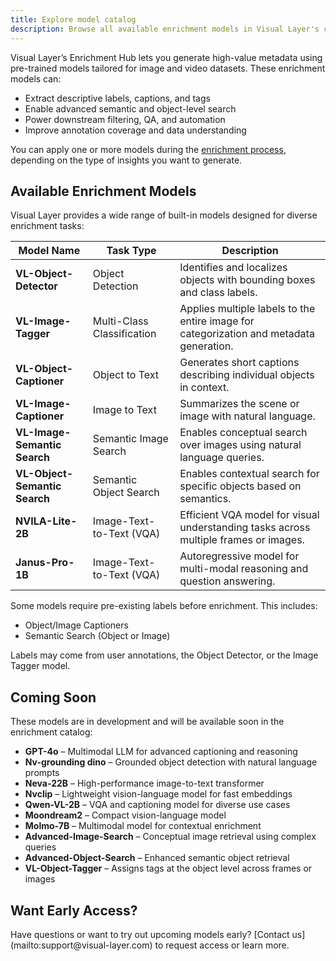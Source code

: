 ```yaml
---
title: Explore model catalog
description: Browse all available enrichment models in Visual Layer's catalog and learn how each can enhance your dataset.
---
```



Visual Layer’s Enrichment Hub lets you generate high-value metadata using pre-trained models tailored for image and video datasets. These enrichment models can:

- Extract descriptive labels, captions, and tags  
- Enable advanced semantic and object-level search  
- Power downstream filtering, QA, and automation  
- Improve annotation coverage and data understanding  

You can apply one or more models during the [enrichment process](/docs/enrich-dataset), depending on the type of insights you want to generate.

## Available Enrichment Models

Visual Layer provides a wide range of built-in models designed for diverse enrichment tasks:

<div className="integrations-table">

| Model Name | Task Type | Description |
|------------|-----------|-------------|
| **VL-Object-Detector** | Object Detection | Identifies and localizes objects with bounding boxes and class labels. |
| **VL-Image-Tagger** | Multi-Class Classification | Applies multiple labels to the entire image for categorization and metadata generation. |
| **VL-Object-Captioner** | Object to Text | Generates short captions describing individual objects in context. |
| **VL-Image-Captioner** | Image to Text | Summarizes the scene or image with natural language. |
| **VL-Image-Semantic Search** | Semantic Image Search | Enables conceptual search over images using natural language queries. |
| **VL-Object-Semantic Search** | Semantic Object Search | Enables contextual search for specific objects based on semantics. |
| **NVILA-Lite-2B** | Image-Text-to-Text (VQA) | Efficient VQA model for visual understanding tasks across multiple frames or images. |
| **Janus-Pro-1B** | Image-Text-to-Text (VQA) | Autoregressive model for multi-modal reasoning and question answering. |

</div>

<Card title="Important">
Some models require pre-existing labels before enrichment.  
This includes:

- Object/Image Captioners
- Semantic Search (Object or Image)

Labels may come from user annotations, the Object Detector, or the Image Tagger model.
</Card>

## Coming Soon

These models are in development and will be available soon in the enrichment catalog:

- **GPT-4o** – Multimodal LLM for advanced captioning and reasoning  
- **Nv-grounding dino** – Grounded object detection with natural language prompts  
- **Neva-22B** – High-performance image-to-text transformer  
- **Nvclip** – Lightweight vision-language model for fast embeddings  
- **Qwen-VL-2B** – VQA and captioning model for diverse use cases  
- **Moondream2** – Compact vision-language model  
- **Molmo-7B** – Multimodal model for contextual enrichment  
- **Advanced-Image-Search** – Conceptual image retrieval using complex queries  
- **Advanced-Object-Search** – Enhanced semantic object retrieval  
- **VL-Object-Tagger** – Assigns tags at the object level across frames or images  

## Want Early Access?

<Card title="Get in Touch">
Have questions or want to try out upcoming models early?  
[Contact us](mailto:support@visual-layer.com) to request access or learn more.
</Card>
